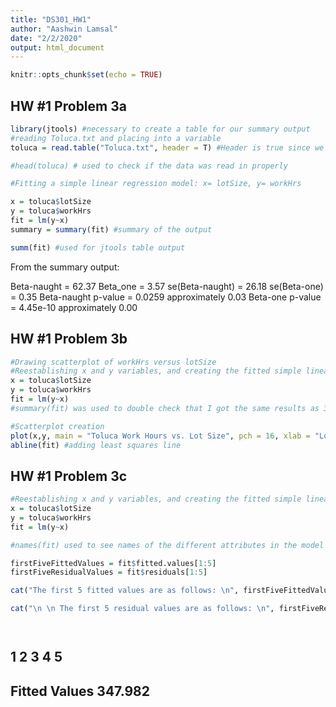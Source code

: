 ```yaml
---
title: "DS301_HW1"
author: "Aashwin Lamsal"
date: "2/2/2020"
output: html_document
---
```


```r
knitr::opts_chunk$set(echo = TRUE)
```

## HW #1 Problem 3a
```r
library(jtools) #necessary to create a table for our summary output
#reading Toluca.txt and placing into a variable
toluca = read.table("Toluca.txt", header = T) #Header is true since we have a header in our dataset

#head(toluca) # used to check if the data was read in properly

#Fitting a simple linear regression model: x= lotSize, y= workHrs

x = toluca$lotSize
y = toluca$workHrs
fit = lm(y~x)
summary = summary(fit) #summary of the output

summ(fit) #used for jtools table output

```
From the summary output:

Beta-naught = 62.37
Beta_one = 3.57
se(Beta-naught) = 26.18
se(Beta-one) = 0.35
Beta-naught p-value = 0.0259 approximately 0.03
Beta-one p-value = 4.45e-10 approximately 0.00

## HW #1 Problem 3b

```r
#Drawing scatterplot of workHrs versus lotSize
#Reestablishing x and y variables, and creating the fitted simple linear regression model
x = toluca$lotSize
y = toluca$workHrs
fit = lm(y~x)
#summary(fit) was used to double check that I got the same results as 3a

#Scatterplot creation
plot(x,y, main = "Toluca Work Hours vs. Lot Size", pch = 16, xlab = "Lot Size", ylab = "Work Hours")
abline(fit) #adding least squares line

```

## HW #1 Problem 3c
```r
#Reestablishing x and y variables, and creating the fitted simple linear regression model
x = toluca$lotSize
y = toluca$workHrs
fit = lm(y~x)

#names(fit) used to see names of the different attributes in the model

firstFiveFittedValues = fit$fitted.values[1:5]
firstFiveResidualValues = fit$residuals[1:5]

cat("The first 5 fitted values are as follows: \n", firstFiveFittedValues)

cat("\n \n The first 5 residual values are as follows: \n", firstFiveResidualValues)




```
##                      1 2 3 4 5
## Fitted Values   347.982





